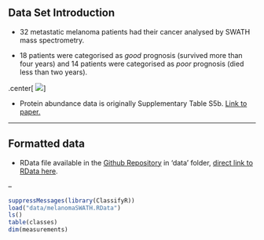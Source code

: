 ## Data Set Introduction

* 32 metastatic melanoma patients had their cancer analysed by SWATH mass spectrometry.

* 18 patients were categorised as *good* prognosis (survived more than four years) and 14 patients were categorised as *poor* prognosis (died less than two years).

.center[
![](images/melanomaArticle.png)
]

* Protein abundance data is originally Supplementary Table S5b. [Link to paper.](https://www.nature.com/articles/s41416-018-0227-2)

---

## Formatted data

* RData file available in the [Github Repository](https://github.com/SydneyBioX/TrainClassifyR) in 'data' folder, [direct link to RData here](https://github.com/SydneyBioX/TrainClassifyR/blob/master/data/melanomaSWATH.RData).

--

```r
suppressMessages(library(ClassifyR))
load("data/melanomaSWATH.RData")
ls()
table(classes)
dim(measurements)
```
